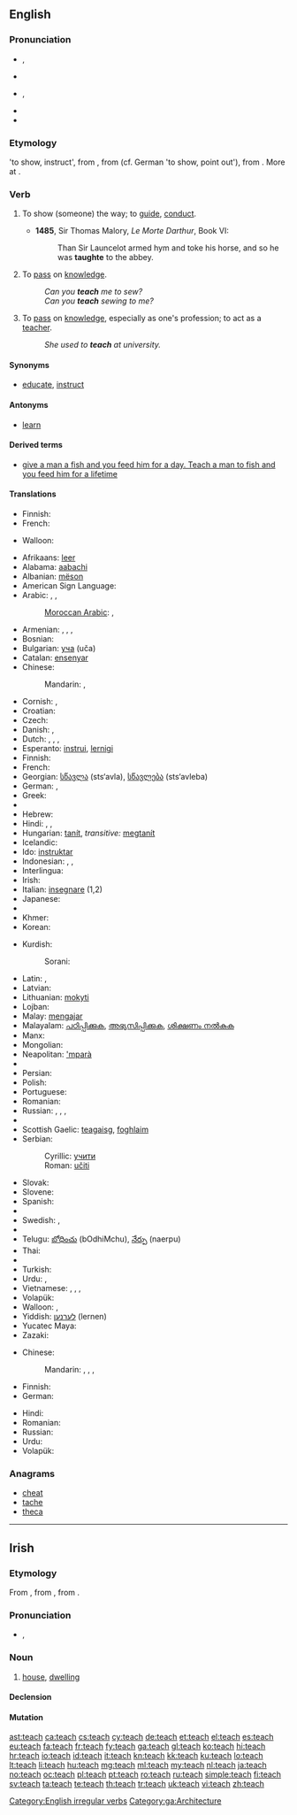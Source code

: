 {{also|Teach}}
==English==

===Pronunciation===
* {{a|UK}} {{IPA|/tiːtʃ/}}, {{X-SAMPA|/ti:tS/}}
* {{rhymes|iːtʃ}}
* {{a|US}} {{IPA|/titʃ/}}, {{X-SAMPA|/titS/}}
* {{rhymes|itʃ}}
* {{audio|en-us-teach.ogg|Audio (US)}}

===Etymology===
{{etyl|enm}} {{term|techen|lang=enm}} 'to show, instruct', from {{etyl|ang}} {{term|tæcan|tǣċan}}, from {{proto|Germanic|taikijanan}} (cf. German {{term|zeigen|lang=de}} 'to show, point out'), from {{proto|Indo-European|deig̑}}. More at {{term|token}}.

===Verb===
{{en-verb|teaches|teaching|taught|taught}}

# {{obsolete|transitive}} To show (someone) the way; to [[guide]], [[conduct]].
#* '''1485''', Sir Thomas Malory, ''Le Morte Darthur'', Book VI:
#*: Than Sir Launcelot armed hym and toke his horse, and so he was '''taughte''' to the abbey.
# {{transitive}} To [[pass]] on [[knowledge]].
#: ''Can you '''teach''' me to sew?''
#: ''Can you '''teach''' sewing to me?''
# {{intransitive}} To [[pass]] on [[knowledge]], especially as one's profession; to act as a [[teacher]].
#: ''She used to '''teach''' at university.''

====Synonyms====
* {{sense|transitive|to pass on knowledge}} [[educate]], [[instruct]]

====Antonyms====
* {{sense|intransitive|to pass on knowledge}} [[learn]]

====Derived terms====
* [[give a man a fish and you feed him for a day. Teach a man to fish and you feed him for a lifetime]]

====Translations====
{{trans-top|obsolete: to show the way}}
* Finnish: {{t+|fi|opettaa}}
* French: {{t|fr|guider}}
{{trans-mid}}
* Walloon: {{t|wa|moenner}}
{{trans-bottom}}

{{trans-top|to pass on knowledge}}
* Afrikaans: [[leer]]
* Alabama: [[aabachi]]
* Albanian: [[mëson]]
* American Sign Language: {{tø|ase|FlatO@NearSfhead-FlatO@NearSfhead FlatO@FromSfhead-FlatO@FromSfhead|xs=American Sign Language}}
* Arabic: {{t|ar|علم|tr=3állama|sc=Arab}}, {{t|ar|درس|tr=dárrasa|sc=Arab}}, {{t|ar|لقن|tr=láqqana|sc=Arab}}
*: [[Moroccan Arabic]]: {{tø|ary|قرّى|tr=qerra|sc=Arab}}, {{tø|ary|علّم|tr=ʻellem|sc=Arab}}
* Armenian: {{t|hy|սովորեցնել|tr=sovorec’nel}},  {{t-|hy|ուսուցանել|tr=usuc’anel}},  {{t|hy|դաս տալ|tr=das tal}},  {{t|hy|վարժեցնել|tr=varžec’nel}}
* Bosnian: {{t-|bs|učiti}}
* Bulgarian: [[уча]] (uča)
* Catalan: [[ensenyar]]
* Chinese:
*: Mandarin: {{t-|cmn|教|tr=jiāo|sc=Hani}}, {{t|zh|教授|tr=jiāoshòu|sc=Hani}}
* Cornish: {{t-|kw|dyski|xs=Cornish}}, {{t-|kw|dysky|xs=Cornish}}
* Croatian: {{t-|hr|učiti}}
* Czech: {{t-|cs|učit}}
* Danish: {{t|da|undervise}}, {{t|da|lære}}
* Dutch: {{t+|nl|aanleren}}, {{t+|nl|leren}}, {{t+|nl|onderwijzen}}, {{t+|nl|lesgeven}}
* Esperanto: [[instrui]], [[lernigi]]
* Finnish: {{t+|fi|opettaa}}
* French: {{t+|fr|enseigner}}
* Georgian: [[სწავლა]] (sts‘avla), [[სწავლება]] (sts‘avleba)
* German: {{t|de|lehren}}, {{t|de|beibringen}}
* Greek: {{t+|el|διδάσκω}}
* {{trreq|gu}}
* Hebrew: {{t-|he|לימד|tr=liméd}}
* Hindi: {{t|hi|सिखाना|tr=sikhānā|sc=Deva}}, {{t|hi|शिक्षा देना|tr=śikṣā denā|sc=Deva}}, {{t|hi|पढ़ाना|tr=paṛhānā|sc=Deva}}
* Hungarian: [[tanít]], ''transitive:'' [[megtanít]]
* Icelandic: {{t+|is|kenna}}
* Ido: [[instruktar]]
* Indonesian: {{t+|id|ajar|xs=Indonesian}}, {{t+|id|ajar|alt=mengajar|xs=Indonesian}}, {{t+|id|ajar|alt=mengajari|xs=Indonesian}}
* Interlingua: {{t-|ia|inseniar|xs=Interlingua}}
* Irish: {{t-|ga|múin|xs=Irish}}
* Italian: [[insegnare]] (1,2)
* Japanese: {{t|ja|教える|tr=[[おしえる]], oshieru|sc=Jpan}}
* {{trreq|kn}}
* Khmer: {{t|km|បង្រៀន|tr=bong-rīən|sc=Khmr}}
* Korean: {{t+|ko|가르치다|tr=gareuchida|sc=Hang}}
{{trans-mid}}
* Kurdish:
*: Sorani: {{t|ku|وتنه‌وه‌|tr=witnewe|sc=ku-Arab}}
* Latin: {{t-|la|docere}}, {{t|la|instruo}}
* Latvian: {{t|lv|mācīt|xs=Latvian}}
* Lithuanian: [[mokyti]]
* Lojban: {{t|jbo|ctuca}}
* Malay: [[mengajar]]
* Malayalam: [[പഠിപ്പിക്കുക]], [[അഭ്യസിപ്പിക്കുക]], [[ശിക്ഷണം നല്‍കുക]]
* Manx: {{t-|gv|ynsaghey|xs=Manx}}
* Mongolian: {{t|mn|заах|tr=zaah|sc=Cyrl|xs=Mongolian}}
* Neapolitan: [['mparà]]
* {{trreq|or}}
* Persian: {{t|fa|درس دادن|tr=dars dâdan|sc=fa-Arab}}
* Polish: {{t+|pl|uczyć}}
* Portuguese: {{t+|pt|ensinar}}
* Romanian: {{t+|ro|învăța}}
* Russian: {{t+|ru|преподавать|tr=prepodavát’}} {{impf}}, {{t+|ru|учить|tr=učít’}} {{impf}}, {{t+|ru|научить|tr=naučít’}} {{pf.}}, {{t+|ru|обучать|tr=obučát’}} {{impf}}
* {{trreq|sa}}
* Scottish Gaelic: [[teagaisg]], [[foghlaim]]
* Serbian:
*: Cyrillic: [[учити#Serbian|учити]]
*: Roman: [[učiti#Serbian|učiti]]
* Slovak: {{t+|sk|učiť}}
* Slovene: {{t+|sl|učiti}}
* Spanish: {{t+|es|enseñar}}
* {{trreq|sw}}
* Swedish: {{t+|sv|lära}}, {{t|sv|lära ut}}
* {{trreq|ta}}
* Telugu: [[బోధించు]] (bOdhiMchu), [[నేర్పు]] (naerpu)
* Thai: {{t|th|สอน|tr=sŏn|sc=Thai}}
* {{trreq|bo}}
* Turkish: {{t+|tr|öğretmek}}
* Urdu: {{t|ur|سکھانا|tr=sikhānā|sc=ur-Arab}}, {{t|ur|پڑھانا|tr=paṛhānā|sc=ur-Arab}}
* Vietnamese: {{t|vi|dạy}}, {{t|vi|dạy học}}, {{t|vi|dạy bảo}}, {{t|vi|dạy dỗ}}
* Volapük: {{t|vo|tidön}}
* Walloon: {{t|wa|acsegnî}}, {{t|wa|scoler}}
* Yiddish: [[לערנען]] (lernen)
* Yucatec Maya: {{tø|yua|ka’ans}}
* Zazaki: {{tø|zza|cı musnaene}}
{{trans-bottom}}

{{trans-top|to pass on one's knowledge as one's profession}}
* Chinese:
*: Mandarin: {{t-|cmn|教學|sc=Hani}}, {{t-|cmn|教学|tr=jiāoxué|sc=Hani}}, {{t-|cmn|講課|sc=Hani}}, {{t-|cmn|讲课|tr=jiǎngkè|sc=Hani}}
* Finnish: {{t+|fi|opettaa}}
* German: {{t|de|unterrichten}}
{{trans-mid}}
* Hindi: {{t|hi|पढ़ाना|tr=paṛhānā|sc=Deva}}
* Romanian: {{t|ro|instrui}}
* Russian: {{t|ru|преподавать|tr=prepodavát’|sc=Cyrl}}
* Urdu: {{t|ur|پڑھانا|tr=paṛhānā|sc=ur-Arab}}
* Volapük: {{t|vo|tidön}}
{{trans-bottom}}

===Anagrams===
* [[cheat#English|cheat]]
* [[tache#English|tache]]
* [[theca#English|theca]]

[[Category:English irregular verbs]]

----

==Irish==

===Etymology===
From {{etyl|sga|ga}} {{term|tech|lang=sga}}, from {{proto|Celtic|tego-|lang=ga}}, from {{proto|Indo-European|teg-os|cover, roof|lang=ga}}.

===Pronunciation===
* {{IPA|/tʲæx/|lang=ga}}, {{X-SAMPA|/t'{x/|lang=ga}}

===Noun===
{{head|ga|noun|g=m}}

# [[house]], [[dwelling]]

====Declension====
{{ga-noun-m-irreg|t|each|í|ithe|ithe}}

====Mutation====
{{ga mut cons|t|each}}

[[Category:ga:Architecture]]

[[ast:teach]]
[[ca:teach]]
[[cs:teach]]
[[cy:teach]]
[[de:teach]]
[[et:teach]]
[[el:teach]]
[[es:teach]]
[[eu:teach]]
[[fa:teach]]
[[fr:teach]]
[[fy:teach]]
[[ga:teach]]
[[gl:teach]]
[[ko:teach]]
[[hi:teach]]
[[hr:teach]]
[[io:teach]]
[[id:teach]]
[[it:teach]]
[[kn:teach]]
[[kk:teach]]
[[ku:teach]]
[[lo:teach]]
[[lt:teach]]
[[li:teach]]
[[hu:teach]]
[[mg:teach]]
[[ml:teach]]
[[my:teach]]
[[nl:teach]]
[[ja:teach]]
[[no:teach]]
[[oc:teach]]
[[pl:teach]]
[[pt:teach]]
[[ro:teach]]
[[ru:teach]]
[[simple:teach]]
[[fi:teach]]
[[sv:teach]]
[[ta:teach]]
[[te:teach]]
[[th:teach]]
[[tr:teach]]
[[uk:teach]]
[[vi:teach]]
[[zh:teach]]
